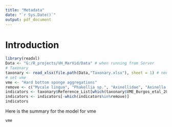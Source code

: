 ```yaml
---
title: "Metadata"
date: "`r Sys.Date()`"
output: pdf_document
---
```


# Introduction

```r
library(readxl)
Data <- "G:/R_projects/VH_MarVid/Data" # when running from Server
# Taxonary
taxonary <- read_xlsx(file.path(Data,"Taxonary.xlsx"), sheet = 1) # needs to be closed
# set vme
vme <- "Hard bottom sponge aggregations"
remove <- c("Mycale lingua", "Phakellia sp.", "Axinellidae", "Axinella infundibuliformis")
indicators <- taxonary$Reference_List[which(taxonary$VME_Burgos_etal_2020==vme)]
indicators <- indicators[-which(indicators%in%remove)]
indicators
```

Here is the summary for the model for vme 

```r
vme
```

